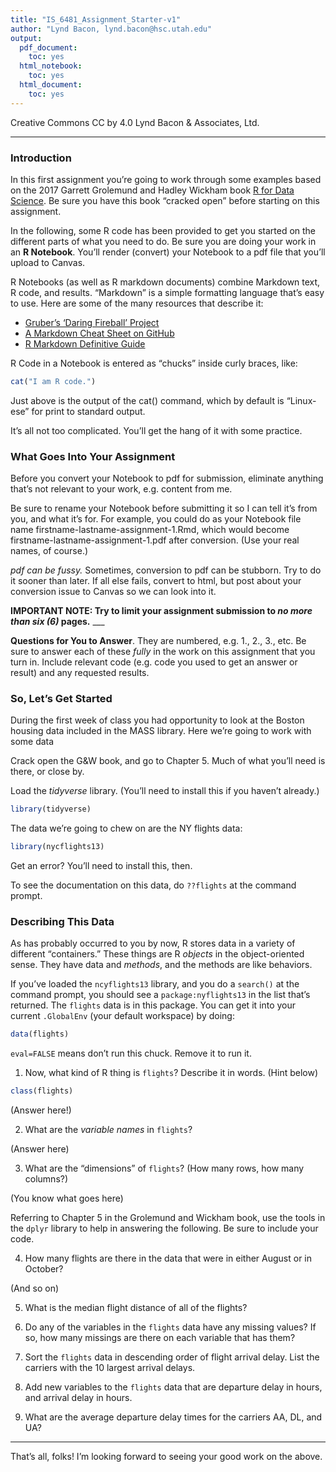 ```yaml
---
title: "IS_6481_Assignment_Starter-v1"
author: "Lynd Bacon, lynd.bacon@hsc.utah.edu"
output:
  pdf_document:
    toc: yes
  html_notebook:
    toc: yes
  html_document:
    toc: yes
---
```


Creative Commons CC by 4.0 Lynd Bacon & Associates, Ltd.  

---
### Introduction

In this first assignment you're going to work through some examples based on the 2017 Garrett Grolemund and Hadley Wickham book [R for Data Science]( http://r4ds.had.co.nz).  Be sure you have this book "cracked open" before starting on this assignment.

In the following, some R code has been provided to get you started on the different parts of what you need to do. Be sure you are doing your work in an **R Notebook**.  You'll render (convert) your Notebook to a pdf file that you'll upload to Canvas.

R Notebooks (as well as R markdown documents) combine Markdown text, R code, and results.  "Markdown" is a simple formatting language that's easy to use.  Here are some of the many resources that describe it:

* [Gruber's 'Daring Fireball' Project](https://daringfireball.net/projects/markdown/)  
* [A Markdown Cheat Sheet on GitHub](https://github.com/adam-p/markdown-here/wiki/Markdown-Cheatsheet)
* [R Markdown Definitive Guide](https://bookdown.org/yihui/rmarkdown/)  

R Code in a Notebook is entered as "chucks" inside curly braces, like:

```r
cat("I am R code.")
```
Just above is the output of the cat() command, which by default is "Linux-ese" for print to standard output.

It's all not too complicated.  You'll get the hang of it with some practice.

### What Goes Into Your Assignment

Before you convert your Notebook to pdf for submission, eliminate anything that's not relevant to your work, e.g. content from me.

Be sure to rename your Notebook before submitting it so I can tell it's from you, and what it's for.  For example, you could do as your Notebook file name firstname-lastname-assignment-1.Rmd, which would become firstname-lastname-assignment-1.pdf after conversion. (Use your real names, of course.)

*pdf can be fussy.*  Sometimes, conversion to pdf can be stubborn.  Try to do it sooner than later.  If all else fails, convert to html, but post about your conversion issue to Canvas so we can look into it.

**IMPORTANT NOTE: Try to limit your assignment submission to _no more than six (6)_ pages.**
___

**Questions for You to Answer**.  They are numbered, e.g. 1., 2., 3., etc. Be sure to answer each of these _fully_ in the work on this assignment that you turn in.  Include relevant code (e.g. code you used to get an answer or result) and any requested results.

### So, Let's Get Started

During the first week of class you had opportunity to look at the Boston housing data included in the MASS library.  Here we're going to work with some data 

Crack open the G&W book, and go to Chapter 5.  Much of what you'll need is there, or close by.

Load the _tidyverse_ library.  (You'll need to install this if you haven't already.)

```r
library(tidyverse)
```
The data we're going to chew on are the NY flights data:
```r
library(nycflights13)
```
Get an error?  You'll need to install this, then.  

To see the documentation on this data, do `??flights` at the command prompt.

### Describing This Data

As has probably occurred to you by now, R stores data in a variety of different "containers."  These things are R *objects* in the object-oriented sense.  They have data and *methods*, and the methods are like behaviors.  

If you've loaded the `ncyflights13` library, and you do a `search()` at the command prompt, you should see a `package:nyflights13` in the list that's returned. The `flights` data is in this package.  You can get it into your current `.GlobalEnv` (your default workspace) by doing:

```r
data(flights)
```
`eval=FALSE` means don't run this chuck.  Remove it to run it.

(1) Now, what kind of R thing is `flights`? Describe it in words. (Hint below)

```r
class(flights)
```
(Answer here!)

(2) What are the _variable names_ in `flights`? 

(Answer here)

(3) What are the "dimensions" of `flights`?  (How many rows, how many columns?)

(You know what goes here)
 
Referring to Chapter 5 in the Grolemund and Wickham book, use the tools in the `dplyr` library to help in answering the following.  Be sure to include your code.

(4) How many flights are there in the data that were in either August or in October?

(And so on)

(5) What is the median flight distance of all of the flights?

(6) Do any of the variables in the `flights` data have any missing values?  If so, how many missings are there on each variable that has them?

(7) Sort the `flights` data in descending order of flight arrival delay.  List the carriers with the 10 largest arrival delays.

(8) Add new variables to the `flights` data that are departure delay in hours, and arrival delay in hours.

(9) What are the average departure delay times for the carriers AA, DL, and UA?

___

That's all, folks!  I'm looking forward to seeing your good work on the above.

